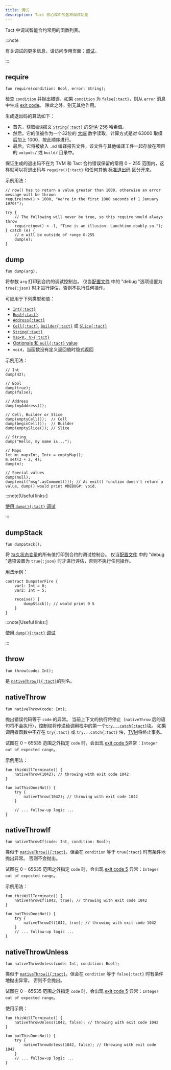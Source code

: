 ```yaml
---
title: 调试
description: Tact 核心库中的各种调试功能
---
```


Tact 中调试智能合约常用的函数列表。

:::note

  有关调试的更多信息，请访问专用页面：[调试](/zh-cn/book/debug)。

:::

## require

```tact
fun require(condition: Bool, error: String);
```

检查 `condition` 并抛出错误，如果 `condition` 为 `false{:tact}`，则从 `error` 消息中生成 [exit code](/zh-cn/book/exit-codes)。 除此之外，别无其他作用。

生成退出码的算法如下：

- 首先，获取`错误`报文 [`String{:tact}`][p] 的[SHA-256](https://en.wikipedia.org/wiki/SHA-2#Hash_standard) 哈希值。
- 然后，它的值被作为一个32位的 [大端](https://en.wikipedia.org/wiki/Endianness) 数字读取，计算方式是对 $63000$ 取模后加上 $1000$，按此顺序进行。
- 最后，它将被放入 `.md` 编译报告文件，该文件与其他编译工件一起存放在项目的 `outputs/` 或 `build/` 目录中。

保证生成的退出码不在为 TVM 和 Tact 合约错误保留的常用 $0 - 255$ 范围内，这样就可以将退出码与 `require(){:tact}` 和任何其他 [标准退出码](/zh-cn/book/exit-codes) 区分开来。

示例用法：

```tact
// now() has to return a value greater than 1000, otherwise an error message will be thrown
require(now() > 1000, "We're in the first 1000 seconds of 1 January 1970!");

try {
    // The following will never be true, so this require would always throw
    require(now() < -1, "Time is an illusion. Lunchtime doubly so.");
} catch (e) {
    // e will be outside of range 0-255
    dump(e);
}
```

## dump

```tact
fun dump(arg);
```

将参数 `arg` 打印到合约的调试控制台。 仅当[配置文件](/zh-cn/book/config) 中的 "debug "选项设置为 `true{:json}` 时才进行评估，否则不执行任何操作。

可应用于下列类型和值：

- [`Int{:tact}`][int]
- [`Bool{:tact}`][bool]
- [`Address{:tact}`][p]
- [`Cell{:tact}`][cell], [`Builder{:tact}`][builder] 或 [`Slice{:tact}`][slice]
- [`String{:tact}`][p]
- [`map<K, V>{:tact}`](/zh-cn/book/maps)
- [Optionals 和 `null{:tact}` value](/zh-cn/book/optionals)
- `void`，当函数没有定义返回值时隐式返回

示例用法：

```tact
// Int
dump(42);

// Bool
dump(true);
dump(false);

// Address
dump(myAddress());

// Cell, Builder or Slice
dump(emptyCell());  // Cell
dump(beginCell());  // Builder
dump(emptySlice()); // Slice

// String
dump("Hello, my name is...");

// Maps
let m: map<Int, Int> = emptyMap();
m.set(2 + 2, 4);
dump(m);

// Special values
dump(null);
dump(emit("msg".asComment())); // As emit() function doesn't return a value, dump() would print #DEBUG#: void.
```

:::note[Useful links:]

  [使用 `dump(){:tact}` 调试](/zh-cn/book/debug#tests-dump)

:::

## dumpStack

```tact
fun dumpStack();
```

将 [持久状态变量](/zh-cn/book/contracts#variables)的所有值打印到合约的调试控制台。 仅当[配置文件](/zh-cn/book/config) 中的 "debug "选项设置为 `true{:json}` 时才进行评估，否则不执行任何操作。

用法示例：

```tact {6}
contract DumpsterFire {
    var1: Int = 0;
    var2: Int = 5;

    receive() {
        dumpStack(); // would print 0 5
    }
}
```

:::note[Useful links:]

  [使用 `dump(){:tact}` 调试](/zh-cn/book/debug#tests-dump)

:::

## throw

```tact
fun throw(code: Int);
```

是 [`nativeThrow(){:tact}`](#nativethrow)的别名。

## nativeThrow

```tact
fun nativeThrow(code: Int);
```

抛出错误代码等于 `code` 的异常。 当前上下文的执行将停止（`nativeThrow` 后的语句将不会执行），控制权将传递给调用栈中的第一个[`try...catch{:tact}`块](/zh-cn/book/statements#try-catch)。 如果调用者函数中不存在 `try{:tact}` 或 `try...catch{:tact}` 块，[TVM](https://docs.ton.org/learn/tvm-instructions/tvm-overview)将终止事务。

试图在 $0 - 65535$ 范围之外指定 `code` 时，会出现 [exit code 5](/zh-cn/book/exit-codes#5)异常：`Integer out of expected range`。

示例用法：

```tact {2,7}
fun thisWillTerminate() {
    nativeThrow(1042); // throwing with exit code 1042
}

fun butThisDoesNot() {
    try {
        nativeThrow(1042); // throwing with exit code 1042
    }

    // ... follow-up logic ...
}
```

## nativeThrowIf

```tact
fun nativeThrowIf(code: Int, condition: Bool);
```

类似于 [`nativeThrow(){:tact}`](#nativethrow)，但会在 `condition` 等于 `true{:tact}` 时有条件地抛出异常。 否则不会抛出。

试图在 $0 - 65535$ 范围之外指定 `code` 时，会出现 [exit code 5](/zh-cn/book/exit-codes#5) 异常：`Integer out of expected range`。

示例用法：

```tact {2,7}
fun thisWillTerminate() {
    nativeThrowIf(1042, true); // throwing with exit code 1042
}

fun butThisDoesNot() {
    try {
        nativeThrowIf(1042, true); // throwing with exit code 1042
    }
    // ... follow-up logic ...
}
```

## nativeThrowUnless

```tact
fun nativeThrowUnless(code: Int, condition: Bool);
```

类似于 [`nativeThrow(){:tact}`](#nativethrow)，但会在 `condition` 等于 `false{:tact}` 时有条件地抛出异常。 否则不会抛出。

试图在 $0 - 65535$ 范围之外指定 `code` 时，会出现 [exit code 5](/zh-cn/book/exit-codes#5) 异常：`Integer out of expected range`。

使用示例：

```tact {2,7}
fun thisWillTerminate() {
    nativeThrowUnless(1042, false); // throwing with exit code 1042
}

fun butThisDoesNot() {
    try {
        nativeThrowUnless(1042, false); // throwing with exit code 1042
    }
    // ... follow-up logic ...
}
```

[p]: /zh-cn/book/types#primitive-types
[bool]: /zh-cn/book/types#booleans
[int]: /zh-cn/book/integers
[cell]: /zh-cn/book/cells#cells
[builder]: /zh-cn/book/cells#builders
[slice]: /zh-cn/book/cells#slices
